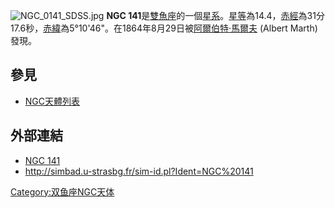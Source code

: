 [[File:NGC_0141_SDSS.jpg|thumb]]
'''NGC 141'''是[[雙魚座|雙魚座]]的一個[[星系|星系]]。[[星等|星等]]為14.4，[[赤經|赤經]]為31分17.6秒，[[赤緯|赤緯]]為5°10'46"。在1864年8月29日被[[阿爾伯特·馬爾夫|阿爾伯特·馬爾夫]] (Albert Marth)發現。

== 參見 ==
* [[NGC天體列表|NGC天體列表]]

== 外部連結 ==
* [https://web.archive.org/web/20050425201441/http://www.seds.org/~spider/ngc/ngc_fr.cgi?141 NGC 141]
* http://simbad.u-strasbg.fr/sim-id.pl?Ident=NGC%20141

{{Catalogs|NGC=141}}
[[Category:双鱼座NGC天体|Category:双鱼座NGC天体]]

{{Astro-stub}}